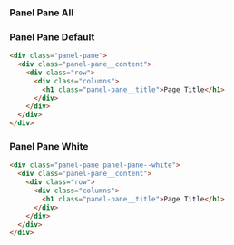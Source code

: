 
<Meta title="Components/Panel-Pane/" />

### Panel Pane All

<Preview withToolbar>
  <Story height="500px" id="components-panel-pane--panel-pane-all" />
</Preview>

### Panel Pane Default

<Preview withToolbar>
  <Story height="180px" id="components-panel-pane--panel-pane" />
</Preview>

```html
<div class="panel-pane">
  <div class="panel-pane__content">
    <div class="row">
      <div class="columns">
        <h1 class="panel-pane__title">Page Title</h1>
      </div>
    </div>
  </div>
</div>
```

### Panel Pane White

<Preview withToolbar>
  <Story height="180px" id="components-panel-pane--panel-pane-white" />
</Preview>

```html
<div class="panel-pane panel-pane--white">
  <div class="panel-pane__content">
    <div class="row">
      <div class="columns">
        <h1 class="panel-pane__title">Page Title</h1>
      </div>
    </div>
  </div>
</div>
```